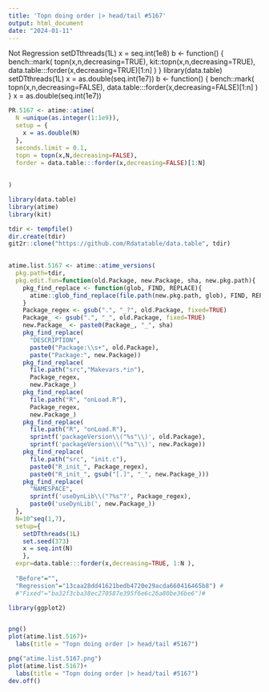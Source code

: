 ```yaml
---
title: 'Topn doing order |> head/tail #5167'
output: html_document
date: "2024-01-11"
---
```


Not Regression
setDTthreads(1L)
x = seq.int(1e8)
b <- function() {
  bench::mark(
    topn(x,n,decreasing=TRUE),
    kit::topn(x,n,decreasing=TRUE),
    data.table:::forder(x,decreasing=TRUE)[1:n]
  )
}
library(data.table)
setDTthreads(1L)
x = as.double(seq.int(1e7))
b <- function() {
  bench::mark(
    topn(x,n,decreasing=FALSE),
    data.table:::forder(x,decreasing=FALSE)[1:n]
  )
}
x = as.double(seq.int(1e7))

```r

PR.5167 <- atime::atime(
  N =unique(as.integer(1:1e9)),
  setup = {
    x = as.double(N)
  },
  seconds.limit = 0.1,
  topn = topn(x,N,decreasing=FALSE),
  forder = data.table:::forder(x,decreasing=FALSE)[1:N]
  
  
)
```


```r
library(data.table)
library(atime)
library(kit)

```


```r
tdir <- tempfile()
dir.create(tdir)
git2r::clone("https://github.com/Rdatatable/data.table", tdir)
  
```


```r

atime.list.5167 <- atime::atime_versions(
  pkg.path=tdir,
  pkg.edit.fun=function(old.Package, new.Package, sha, new.pkg.path){
    pkg_find_replace <- function(glob, FIND, REPLACE){
      atime::glob_find_replace(file.path(new.pkg.path, glob), FIND, REPLACE)
    }
    Package_regex <- gsub(".", "_?", old.Package, fixed=TRUE)
    Package_ <- gsub(".", "_", old.Package, fixed=TRUE)
    new.Package_ <- paste0(Package_, "_", sha)
    pkg_find_replace(
      "DESCRIPTION", 
      paste0("Package:\\s+", old.Package),
      paste("Package:", new.Package))
    pkg_find_replace(
      file.path("src","Makevars.*in"),
      Package_regex,
      new.Package_)
    pkg_find_replace(
      file.path("R", "onLoad.R"),
      Package_regex,
      new.Package_)
    pkg_find_replace(
      file.path("R", "onLoad.R"),
      sprintf('packageVersion\\("%s"\\)', old.Package),
      sprintf('packageVersion\\("%s"\\)', new.Package))
    pkg_find_replace(
      file.path("src", "init.c"),
      paste0("R_init_", Package_regex),
      paste0("R_init_", gsub("[.]", "_", new.Package_)))
    pkg_find_replace(
      "NAMESPACE",
      sprintf('useDynLib\\("?%s"?', Package_regex),
      paste0('useDynLib(', new.Package_))
  },
  N=10^seq(1,7),
  setup={
    setDTthreads(1L)
    set.seed(373)
    x = seq.int(N)
    },
  expr=data.table:::forder(x,decreasing=TRUE, 1:N ),
                                           
  "Before"="",
  "Regression"="13caa28dd41621bedb4720e29acda660416465b8") #
  #"Fixed"="ba32f3cba38ec270587e395f6e6c26a80be36be6")#
```



```r
library(ggplot2)


png()
plot(atime.list.5167)+
  labs(title = "Topn doing order |> head/tail #5167")

png("atime.list.5167.png")
plot(atime.list.5167)+
  labs(title = "Topn doing order |> head/tail #5167")
dev.off()
```

